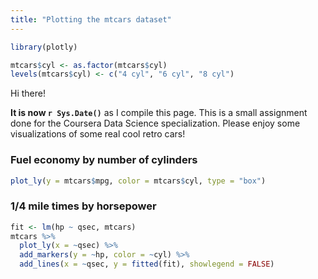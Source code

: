 ```yaml
---
title: "Plotting the mtcars dataset"
---
```


```r
library(plotly)

mtcars$cyl <- as.factor(mtcars$cyl)
levels(mtcars$cyl) <- c("4 cyl", "6 cyl", "8 cyl")
```

Hi there!

**It is now `r Sys.Date()`** as I compile this page. This is a small assignment done for the Coursera Data Science specialization. Please enjoy some visualizations of some real cool retro cars!

### Fuel economy by number of cylinders

```r
plot_ly(y = mtcars$mpg, color = mtcars$cyl, type = "box")
```

### 1/4 mile times by horsepower

```r
fit <- lm(hp ~ qsec, mtcars)
mtcars %>%
  plot_ly(x = ~qsec) %>%
  add_markers(y = ~hp, color = ~cyl) %>%
  add_lines(x = ~qsec, y = fitted(fit), showlegend = FALSE)
```